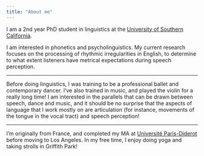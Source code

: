 ```yaml
---
title: "About me"
---
```


I am a 2nd year PhD student in linguistics at the [University of Southern California](https://dornsife.usc.edu/ling).

I am interested in phonetics and psycholinguistics. My current research focuses on the processing of rhythmic irregularities in English, to determine to what extent listeners have metrical expectations during speech perception. 

<!-- The case of the Rhythm Rule is taken to test the  -->

---

Before doing linguistics, I was training to be a professional ballet and contemporary dancer. I've also trained in music, and played the violin for a really long time! I am interested in the parallels that can be drawn between speech, dance and music, and it should be no surprise that the aspects of language that I work mostly on are articulation (for instance, movements of the tongue in the vocal tract) and speech perception!

---

I'm originally from France, and completed my MA at [Université Paris-Diderot](https://www.linguist.univ-paris-diderot.fr/) before moving to Los Angeles. In my free time, I enjoy doing yoga and taking strolls in Griffith Park!